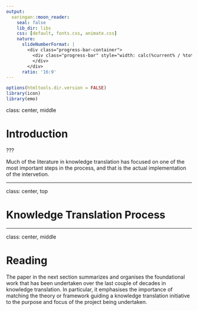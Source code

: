 ```yaml
---
output:
  xaringan::moon_reader:
    seal: false
    lib_dir: libs
    css: [default, fonts.css, animate.css]
    nature:
      slideNumberFormat: |
        <div class="progress-bar-container">
          <div class="progress-bar" style="width: calc(%current% / %total% * 100%);">
          </div>
        </div>
      ratio: '16:9'
---
```


```r
options(htmltools.dir.version = FALSE)
library(icon)
library(emo)
```

class:  center, middle

# Introduction

???

Much of the literature in knowledge translation has focused on one of the most important steps in the process, and that is the actual implementation of the intervetion. 

---


class:  center, top

# Knowledge Translation Process


---


class:  center, middle

# Reading

The paper in the next section summarizes and organises the foundational work that has been undertaken over the last couple of decades in knowledge translation. In particular, it emphasises the importance of matching the theory or framework guiding a knowledge translation initiative to the purpose and focus of the project being undertaken. 
